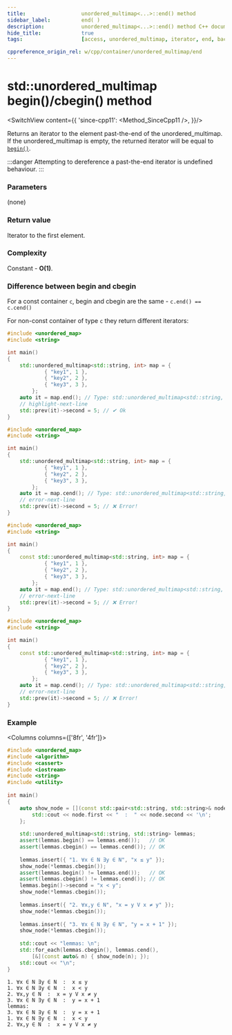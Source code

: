 ```yaml
---
title:					unordered_multimap<...>::end() method
sidebar_label:			end( )
description:			unordered_multimap<...>::end() method C++ documentation
hide_title:				true
tags:					[access, unordered_multimap, iterator, end, back]

cppreference_origin_rel: w/cpp/container/unordered_multimap/end
---
```



<!-- Terms -->

<!----------------- Codes ---------------------->

<!-- end() -->

# std::unordered_multimap begin()/cbegin() method

<SwitchView content={{
		'since-cpp11': <Method_SinceCpp11 />,
	}}/>

Returns an <Tooltip title={Term_ContAlias_Iterator}>iterator</Tooltip> to the element past-the-end of the unordered_multimap.
If the unordered_multimap is empty, the returned iterator will be equal to [`begin()`](/docs/std/containers/maps/unordered-multimap/begin).

:::danger
Attempting to dereference a past-the-end iterator is <Tooltip title={Term_UndefinedBehaviour}>undefined behaviour</Tooltip>.
:::

### Parameters

(none)

### Return value

Iterator to the first element.

### Complexity

Constant - **O(1)**.

### Difference between begin and cbegin

For a const container `c`, begin and cbegin are the same - `c.end() == c.cend()`

For non-const container of type `c` they return different iterators:

<Tabs>
<TabItem value="non-const-container" label="Non const container" default>

<Tabs>
<TabItem value="begin" label="begin" default>

```cpp
#include <unordered_map>
#include <string>

int main()
{
    std::unordered_multimap<std::string, int> map = {
			{ "key1", 1 },
			{ "key2", 2 },
			{ "key3", 3 },
		};
    auto it = map.end(); // Type: std::unordered_multimap<std::string, int>::iterator
    // highlight-next-line
    std::prev(it)->second = 5; // ✔ Ok
}
```

</TabItem>
<TabItem value="cbegin" label="cbegin" default>

```cpp
#include <unordered_map>
#include <string>

int main()
{
    std::unordered_multimap<std::string, int> map = {
			{ "key1", 1 },
			{ "key2", 2 },
			{ "key3", 3 },
		};
    auto it = map.cend(); // Type: std::unordered_multimap<std::string, int>::const_iterator    
    // error-next-line
    std::prev(it)->second = 5; // ❌ Error! 
}
```

</TabItem>
</Tabs>

</TabItem>
<TabItem value="const-container" label="Const container">

<Tabs>
<TabItem value="begin" label="begin" default>

```cpp
#include <unordered_map>
#include <string>

int main()
{
    const std::unordered_multimap<std::string, int> map = {
			{ "key1", 1 },
			{ "key2", 2 },
			{ "key3", 3 },
		};
    auto it = map.end(); // Type: std::unordered_multimap<std::string, int>::const_iterator
    // error-next-line
    std::prev(it)->second = 5; // ❌ Error! 
}
```

</TabItem>
<TabItem value="cbegin" label="cbegin" default>

```cpp
#include <unordered_map>
#include <string>

int main()
{
    const std::unordered_multimap<std::string, int> map = {
			{ "key1", 1 },
			{ "key2", 2 },
			{ "key3", 3 },
		};
    auto it = map.cend(); // Type: std::unordered_multimap<std::string, int>::const_iterator
    // error-next-line
    std::prev(it)->second = 5; // ❌ Error! 
}
```

</TabItem>
</Tabs>

</TabItem>
</Tabs>

### Example

<Columns columns={['8fr', '4fr']}>
<div>

```cpp title='Main.cpp' showLineNumbers
#include <unordered_map>
#include <algorithm>
#include <cassert>
#include <iostream>
#include <string>
#include <utility>
 
int main()
{
    auto show_node = [](const std::pair<std::string, std::string>& node) {
        std::cout << node.first << "  :  " << node.second << '\n';
    };
 
    std::unordered_multimap<std::string, std::string> lemmas;
    assert(lemmas.begin() == lemmas.end());   // OK
    assert(lemmas.cbegin() == lemmas.cend()); // OK
 
    lemmas.insert({ "1. ∀x ∈ N ∃y ∈ N", "x ≤ y" });
    show_node(*lemmas.cbegin());
    assert(lemmas.begin() != lemmas.end());   // OK
    assert(lemmas.cbegin() != lemmas.cend()); // OK
    lemmas.begin()->second = "x < y";
    show_node(*lemmas.cbegin());
 
    lemmas.insert({ "2. ∀x,y ∈ N", "x = y V x ≠ y" });
    show_node(*lemmas.cbegin());
 
    lemmas.insert({ "3. ∀x ∈ N ∃y ∈ N", "y = x + 1" });
    show_node(*lemmas.cbegin());
 
    std::cout << "lemmas: \n";
    std::for_each(lemmas.cbegin(), lemmas.cend(), 
        [&](const auto& n) { show_node(n); });
    std::cout << "\n";
}
```

</div>
<div>

```plaintext title="Possible Output"
1. ∀x ∈ N ∃y ∈ N  :  x ≤ y
1. ∀x ∈ N ∃y ∈ N  :  x < y
2. ∀x,y ∈ N  :  x = y V x ≠ y
3. ∀x ∈ N ∃y ∈ N  :  y = x + 1
lemmas: 
3. ∀x ∈ N ∃y ∈ N  :  y = x + 1
1. ∀x ∈ N ∃y ∈ N  :  x < y
2. ∀x,y ∈ N  :  x = y V x ≠ y
```

</div>
</Columns>
